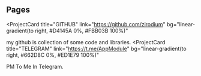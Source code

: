 ## Pages

<ProjectCard
  title="GITHUB"
  link="https://github.com/zirodium"
  bg="linear-gradient(to right, #D4145A 0%, #FBB03B 100%)"
>
  my github is collection of some code and libraries.
</ProjectCard>
<ProjectCard
  title="TELEGRAM"
  link="https://t.me/AppModule"
  bg="linear-gradient(to right, #662D8C 0%, #ED1E79 100%)"
>
  PM To Me In Telegram.
</ProjectCard>